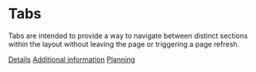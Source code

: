 
<Meta title="Components/Tabs" component={TabsContainer} />

# Tabs

Tabs are intended to provide a way to navigate between distinct sections within the layout without leaving the page or triggering a page refresh.

<Preview>
  <Story name="Basic">
    <Box bg="greyLightest" p="4">
      <TabsContainer>
        <Tab>
          <a href="#">Details</a>
        </Tab>
        <Tab active>
          <a href="#" tabIndex="-1">Additional information</a>
        </Tab>
        <Tab notification="97">
          <a href="#">Planning</a>
        </Tab>
      </TabsContainer>
    </Box>
  </Story>
</Preview>
